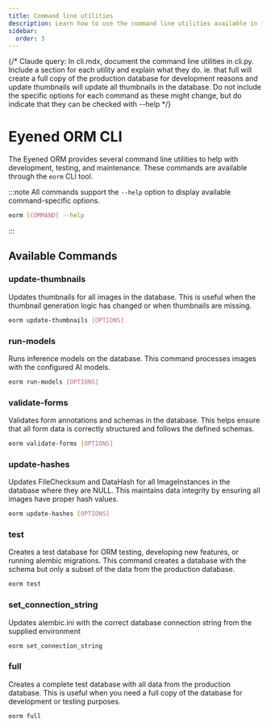 ```yaml
---
title: Command line utilities
description: Learn how to use the command line utilities available in the ORM
sidebar:
  order: 3
---
```


{/* Claude query: In cli.mdx, document the command line utilities in cli.py. Include a section for each utility and explain what they do. ie. that full will create a full copy of the production database for development reasons and update thumbnails will update all thumbnails in the database. Do not include the specific options for each command as these might change, but do indicate that they can be checked with --help */}

# Eyened ORM CLI

The Eyened ORM provides several command line utilities to help with development, testing, and maintenance. These commands are available through the `eorm` CLI tool.


:::note
All commands support the `--help` option to display available command-specific options.

```bash
eorm [COMMAND] --help
```
:::


## Available Commands


### update-thumbnails

Updates thumbnails for all images in the database. This is useful when the thumbnail generation logic has changed or when thumbnails are missing.

```bash
eorm update-thumbnails [OPTIONS]
```

### run-models

Runs inference models on the database. This command processes images with the configured AI models.

```bash
eorm run-models [OPTIONS]
```

### validate-forms

Validates form annotations and schemas in the database. This helps ensure that all form data is correctly structured and follows the defined schemas.

```bash
eorm validate-forms [OPTIONS]
```

### update-hashes

Updates FileChecksum and DataHash for all ImageInstances in the database where they are NULL. This maintains data integrity by ensuring all images have proper hash values.

```bash
eorm update-hashes [OPTIONS]
```



### test

Creates a test database for ORM testing, developing new features, or running alembic migrations. This command creates a database with the schema but only a subset of the data from the production database.

```bash
eorm test
```

### set_connection_string

Updates alembic.ini with the correct database connection string from the supplied environment

```bash
eorm set_connection_string
```

### full

Creates a complete test database with all data from the production database. This is useful when you need a full copy of the database for development or testing purposes.

```bash
eorm full
```


